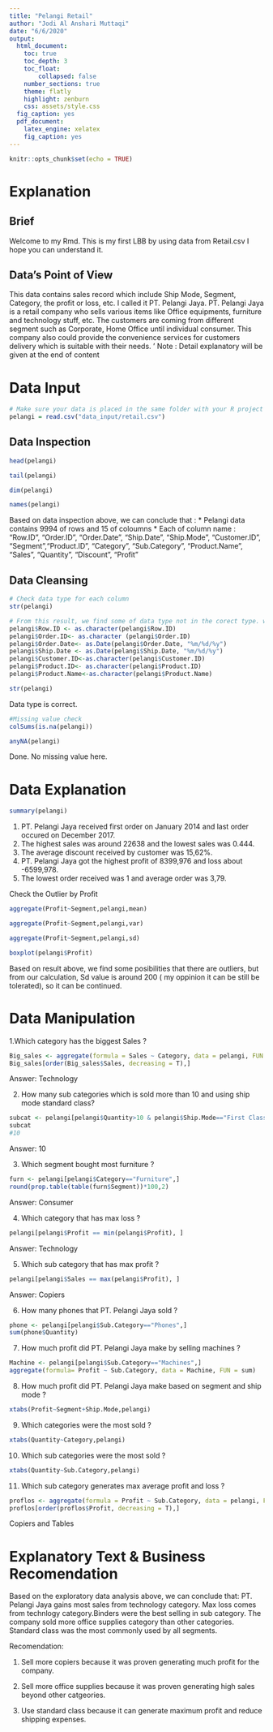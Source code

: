 ---
title: "Pelangi Retail"
author: "Jodi Al Anshari Muttaqi"
date: "6/6/2020"
output: 
  html_document:
    toc: true
    toc_depth: 3
    toc_float: 
        collapsed: false
    number_sections: true
    theme: flatly
    highlight: zenburn
    css: assets/style.css
  fig_caption: yes
  pdf_document:
    latex_engine: xelatex
    fig_caption: yes
---
```{r setup, include=FALSE}
knitr::opts_chunk$set(echo = TRUE)
```

# Explanation {.tabset}

## Brief
Welcome to my Rmd.
This is my first LBB by using data from Retail.csv
I hope you can understand it.

## Data's Point of View
This data contains sales record which include Ship Mode, Segment, Category, the profit or loss, etc. I called it PT. Pelangi Jaya. PT. Pelangi Jaya is a retail company who sells various items like Office equipments, furniture and technology stuff, etc.
The customers are coming from different segment such as Corporate, Home Office until individual consumer. This company also could provide the convenience services for customers delivery which is suitable with their needs.
'
Note : Detail explanatory will be given at the end of content

# Data Input
```{r}
# Make sure your data is placed in the same folder with your R project data
pelangi = read.csv("data_input/retail.csv")
```
## Data Inspection
```{r}
head(pelangi)
```


```{r}
tail(pelangi)
```


```{r}
dim(pelangi)
```
```{r}
names(pelangi)
```
Based on data inspection above, we can conclude that :
* Pelangi data contains 9994 of rows and 15 of coloumns
* Each of column name : “Row.ID”, “Order.ID”, “Order.Date”, “Ship.Date”, “Ship.Mode”, “Customer.ID”, “Segment”,“Product.ID”, “Category”, “Sub.Category”, “Product.Name”, “Sales”, “Quantity”, “Discount”, “Profit”

## Data Cleansing
```{r}
# Check data type for each column
str(pelangi)
```
```{r}
# From this result, we find some of data type not in the corect type. we need to convert it into corect type (data coertion)
pelangi$Row.ID <- as.character(pelangi$Row.ID)
pelangi$Order.ID<- as.character (pelangi$Order.ID)
pelangi$Order.Date<- as.Date(pelangi$Order.Date, "%m/%d/%y")
pelangi$Ship.Date <- as.Date(pelangi$Ship.Date, "%m/%d/%y")
pelangi$Customer.ID<-as.character(pelangi$Customer.ID)
pelangi$Product.ID<- as.character(pelangi$Product.ID)
pelangi$Product.Name<-as.character(pelangi$Product.Name)

str(pelangi)
```
Data type is correct.

```{r}
#Missing value check
colSums(is.na(pelangi))
```


```{r}
anyNA(pelangi)
```
Done. No missing value here.

# Data Explanation
```{r}
summary(pelangi)
```
1. PT. Pelangi Jaya received first order on January 2014 and last order occured on December 2017.
2. The highest sales was around 22638 and the lowest sales was 0.444.
3. The average discount received by customer was 15,62%.
4. PT. Pelangi Jaya got the highest profit of 8399,976 and loss about -6599,978.
5. The lowest order received was 1 and average order was 3,79.

Check the Outlier by Profit
```{r}
aggregate(Profit~Segment,pelangi,mean)
```

```{r}
aggregate(Profit~Segment,pelangi,var)
```


```{r}
aggregate(Profit~Segment,pelangi,sd)
```


```{r}
boxplot(pelangi$Profit)
```
Based on result above, we find some posibilities that there are outliers, but from our calculation, Sd value is around 200 ( my oppinion it can be still be tolerated), so it can be continued.

# Data Manipulation

  1.Which category has the biggest Sales ?
```{r}
Big_sales <- aggregate(formula = Sales ~ Category, data = pelangi, FUN = sum)
Big_sales[order(Big_sales$Sales, decreasing = T),]
```
Answer: Technology

2. How many sub categories which is sold more than 10  and using ship mode standard class?

```{r}
subcat <- pelangi[pelangi$Quantity>10 & pelangi$Ship.Mode=="First Class",]
subcat
#10
```
Answer: 10

3. Which segment bought most furniture ?

```{r}
furn <- pelangi[pelangi$Category=="Furniture",]
round(prop.table(table(furn$Segment))*100,2)
```
Answer: Consumer

4. Which category that has max loss ?
```{r}
pelangi[pelangi$Profit == min(pelangi$Profit), ]
```
Answer: Technology

5. Which sub category that has max profit ?
```{r}
pelangi[pelangi$Sales == max(pelangi$Profit), ]
```
Answer: Copiers

6. How many phones that PT. Pelangi Jaya sold ?
```{r}
phone <- pelangi[pelangi$Sub.Category=="Phones",]
sum(phone$Quantity)
```
7. How much profit did PT. Pelangi Jaya make by selling machines ?
```{r}
Machine <- pelangi[pelangi$Sub.Category=="Machines",]
aggregate(formula= Profit ~ Sub.Category, data = Machine, FUN = sum)
```
8. How much profit did PT. Pelangi Jaya make based on segment and ship mode ?
```{r}
xtabs(Profit~Segment+Ship.Mode,pelangi)
```
9. Which categories were the most sold ?
```{r}
xtabs(Quantity~Category,pelangi)
```
10. Which sub categories were the most sold ?
```{r}
xtabs(Quantity~Sub.Category,pelangi)
```

11. Which sub category generates max average profit and loss ?
```{r}
proflos <- aggregate(formula = Profit ~ Sub.Category, data = pelangi, FUN = mean)
proflos[order(proflos$Profit, decreasing = T),]
```
Copiers and Tables

# Explanatory Text & Business Recomendation
  
  Based on the exploratory data analysis above, we can conclude that:
PT. Pelangi Jaya gains most sales from technology category. Max loss comes from technlogy category.Binders were the best selling in sub category. The company sold more office supplies category than other categories. Standard class was the most commonly used by all segments.

Recomendation:

  1. Sell more copiers because it was proven generating much profit for the company.
  
  2. Sell more office supplies because it was proven generating high sales beyond other catgeories.
  
  3. Use standard class because it can generate maximum profit and reduce shipping expenses.


